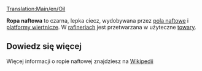 [[Translation:Main/en/Oil]]{{en/-}}
{{pl/Ładunek|name=Ropa
|image=Oil.png
|produced=[[Main/pl/Pole naftowe|Pole naftowe]] i [[Main/pl/Platforma wiertnicza|Platforma wiertnicza]]
|accepted=[[Main/pl/Rafineria|Rafineria]]
}}

'''Ropa naftowa''' to czarna, lepka ciecz, wydobywana przez [[Main/pl/Pole naftowe|pola naftowe]] i [[Main/pl/Platforma wiertnicza|platformy wiertnicze]]. W [[Main/pl/Rafineria|rafineriach]] jest przetwarzana w użyteczne [[Main/pl/Towary|towary]].

==Dowiedz się więcej==
Więcej informacji o ropie naftowej znajdziesz na [https://pl.wikipedia.org/wiki/Ropa_naftowa Wikipedii]

{{pl/Navbox Ładunek}}